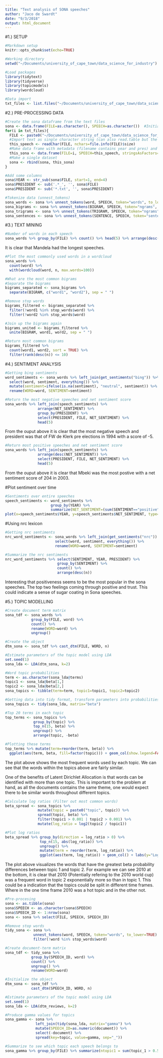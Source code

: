 ```yaml
---
title: "Text analysis of SONA speeches"
author: "Jaco de Swardt"
date: "9/3/2018"
output: html_document
---
```


#1.) SETUP
```r
#Markdown setup
knitr::opts_chunk$set(echo=TRUE)

#Working directory
setwd("~/Documents/university_of_cape_town/data_science_for_industry")

#Load packages
library(tidytext)
library(tidyverse)
library(topicmodels)
library(wordcloud)

#Data import
txt_files <- list.files("~/Documents/university_of_cape_town/data_science_for_industry/sona-text-1994-2018")
```

#2.) PRE-PROCESSING DATA

```r
#Create the sona dataframe from the text files
sona <- data.frame(FILE=as.character(), SPEECH=as.character())  #Initialize matrix
for(i in txt_files){
  FILE <- paste0("~/Documents/university_of_cape_town/data_science_for_industry/sona-text-1994-2018/", i)
  #Import text as single character string (can also read.table but the "seperator" causes problems)
  this_speech <- readChar(FILE, nchars=file.info(FILE)$size)
  #Make data frame with metadata (filename contains year and pres) and speech
  this_sona <- data.frame(FILE=i, SPEECH=this_speech, stringsAsFactors=FALSE)
  #Make a single dataset
  sona <- rbind(sona, this_sona)
}

#Add some columns
sona$YEAR <- str_sub(sona$FILE, start=1, end=4)
sona$PRESIDENT <- sub('.*_', '', sona$FILE)
sona$PRESIDENT <- sub('*.txt', '', sona$PRESIDENT)

#Tokenize data (unnest_tokens)
sona_words <- sona %>% unnest_tokens(word, SPEECH, token="words", to_lower=TRUE) %>% filter(!word %in% stop_words$word)
sona_bigrams <- sona %>% unnest_tokens(BIGRAM, SPEECH, token="ngrams", n=2)
sona_trigrams <- sona %>% unnest_tokens(TRIGRAM, SPEECH, token="ngrams", n=3)
sona_sentences <- sona %>% unnest_tokens(SENTENCE, SPEECH, token="sentences")
```

#3.) TEXT MINING

```r
#Number of words in each speech
sona_words %>% group_by(FILE) %>% count() %>% head(5) %>% arrange(desc(n))
```
It is clear that Mandela had the longest speeches.


```r
#Plot the most commonly used words in a wordcloud
sona_words %>%
  count(word) %>%
  with(wordcloud(word, n, max.words=100))
```

```r
#What are the most common bigrams
#Separate the bigrams 
bigrams_separated <- sona_bigrams %>%
  separate(BIGRAM, c("word1", "word2"), sep = " ")

#Remove stop words
bigrams_filtered <- bigrams_separated %>%
  filter(!word1 %in% stop_words$word) %>%
  filter(!word2 %in% stop_words$word)

#Join up the bigrams again
bigrams_united <- bigrams_filtered %>%
  unite(BIGRAM, word1, word2, sep = " ")

#Return most common bigrams
bigrams_filtered %>% 
  count(word1, word2, sort = TRUE) %>% 
  filter(rank(desc(n)) <= 10)
```

#4.) SENTIMENT ANALYSIS

```r
#Getting bing sentiments
word_sentiments <- sona_words %>% left_join(get_sentiments("bing")) %>%
  select(word, sentiment, everything()) %>% 
  mutate(sentiment=ifelse(is.na(sentiment), "neutral", sentiment)) %>%
  rename(WORD=word, SENTIMENT=sentiment)
```

```r
#Return the most negative speeches and net sentiment score
sona_words %>% left_join(speech_sentiments) %>% 
               arrange(NET_SENTIMENT) %>% 
               group_by(PRESIDENT) %>%
               select(PRESIDENT, FILE, NET_SENTIMENT) %>%
               head(5)
```
From the ouput above it is clear that the most negative speech and president was that of FW de Klerk pre elections in 1994 with a score of -5.

```r
#Return most positive speeches and net sentiment score
sona_words %>% left_join(speech_sentiments) %>%
               arrange(desc(NET_SENTIMENT)) %>% 
               select(PRESIDENT, FILE, NET_SENTIMENT) %>%
               head(5)
```

From the ouput above it is clear that Mbeki was the most postive with a net sentiment score of 204 in 2003.

#Plot sentiment over time

```r
#Sentiments over entire speeches
speech_sentiments <- word_sentiments %>%
                     group_by(YEAR) %>%
                     summarize(NET_SENTIMENT=(sum(SENTIMENT=="positive") - sum(SENTIMENT=="negative")))
plot(x=speech_sentiments$YEAR, y=speech_sentiments$NET_SENTIMENT, type="l", ylab="SENTIMENT", xlab="YEAR", main="AVERGAE SPEECH SENTIMENT OVER TIME")
```


#Using nrc lexicon

```r
#Getting nrc sentiments
nrc_word_sentiments <- sona_words %>% left_join(get_sentiments("nrc")) %>%
                       select(word, sentiment, everything()) %>% 
                       rename(WORD=word, SENTIMENT=sentiment)

#Summarize the nrc sentiments
nrc_word_sentiments %>% select(SENTIMENT, YEAR, PRESIDENT) %>%
                        group_by(SENTIMENT) %>%
                        count() %>%
                        arrange(desc(n))
```

Interesting that positiveness seems to be the most popular in the sona speeches. The top two feelings coming through positive and trust. This could indicate a sense of sugar coating in Sona speeches.


#5.) TOPIC MODELLING

```r
#Create document term matrix
sona_tdf <- sona_words %>%
            group_by(FILE, word) %>%
            count() %>%
            rename(WORD=word) %>%
            ungroup()

#Create the object
dtm_sona <- sona_tdf %>% cast_dtm(FILE, WORD, n)

#Estimate parameters of the topic model using LDA
set.seed(1)
sona_lda <- LDA(dtm_sona, k=2)

#Word topic probabilities
term <- as.character(sona_lda@terms)
topic1 <- sona_lda@beta[1,]
topic2 <- sona_lda@beta[2,]
sona_topics <- tibble(term=term, topic1=topic1, topic2=topic2)

#Getting data into tidy format, transform parameters into probabilities
sona_topics <- tidy(sona_lda, matrix="beta")

#Top 20 terms in each topic
top_terms <- sona_topics %>%
             group_by(topic) %>%
             top_n(15, beta) %>%
             ungroup() %>%
             arrange(topic, -beta)

#Plotting these terms
top_terms %>% mutate(term=reorder(term, beta)) %>%
  ggplot(aes(term, beta, fill=factor(topic))) + geom_col(show.legend=FALSE) + facet_wrap(~ topic, scales="free") + coord_flip()
```

The plot above shows the most frequent words used by each topic. We can see that the words within the topics above are fairly similar.

One of the benefits of Latent Dirichlet Allocation is that words can be identified with more than one topic. This is important to the problem at hand, as all the documents contains the same theme, one would expect there to be similar words throughout different topics.

```r
#Calculate log ratios (Filter out most common words)
beta_spread <- sona_topics %>%
               mutate(topic = paste0("topic", topic)) %>%
               spread(topic, beta) %>%
               filter(topic1 > 0.001 | topic2 > 0.001) %>%
               mutate(log_ratio = log2(topic2 / topic1))

#Plot log ratios
beta_spread %>% group_by(direction = log_ratio > 0) %>%
                top_n(15, abs(log_ratio)) %>%
                ungroup() %>%
                mutate(term = reorder(term, log_ratio)) %>%
                ggplot(aes(term, log_ratio)) + geom_col() + labs(y="Log2 ratio of beta in topic 2/topic 1") + coord_flip()
```

The plot above visualizes the words that have the greatest beta probability differences between topic 1 and topic 2. For example we can see 2010 at the bottom, it is clear that 2010 (Potentially refering to the 2010 world cup) was a frequent word in topic 2 exponentially more so than in topic 1. This could be a indication that the topics could be split in different time frames. Where in the one time frame 2010 was a hot topic and in the other not.

```r
#Pre-procesing
sona <- as.tibble(sona)
sona$SPEECH <- as.character(sona$SPEECH)
sona$SPEECH_ID <- 1:nrow(sona) 
sona <- sona %>% select(FILE, SPEECH, SPEECH_ID)

#Remove stop words
tidy_sona <- sona %>% 
             unnest_tokens(word, SPEECH, token="words", to_lower=TRUE) %>%
             filter(!word %in% stop_words$word)

#Create document-term matrix
sona_tdf <- tidy_sona %>%
            group_by(SPEECH_ID, word) %>%
            count() %>%  
            ungroup() %>%
            rename(WORD=word)

#Initialize the object
dtm_sona <- sona_tdf %>% 
            cast_dtm(SPEECH_ID, WORD, n)

#Estimate parameters of the topic model using LDA
set.seed(1)
sona_lda <- LDA(dtm_reviews, k=2)

#Produce gamma values for topics
sona_gamma <- sona %>% 
              left_join(tidy(sona_lda, matrix="gamma") %>% 
              mutate(SPEECH_ID=as.numeric(document)) %>%
              select(-document) %>%
              spread(key=topic, value=gamma, sep="_"))

#Summarize to see which topic each speech belongs to
sona_gamma %>% group_by(FILE) %>% summarize(ntopic1 = sum(topic_1 > 0.5))
```



